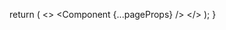 
  return (
    <>
      <Head>
        <link
          rel="alternate"
          type="application/rss+xml"
          title="RSS"
          href="/feed.xml"
        />
        <link
          rel="preload"
          href="/fonts/Inter-roman.latin.var.woff2"
          as="font"
          type="font/woff2"
          crossOrigin="anonymous"
        />
      </Head>
      <Component {...pageProps} />
      <SpeedInsights />
    </>
  );
}